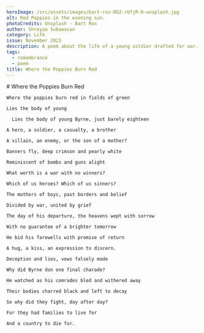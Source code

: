 ```yaml
---
heroImage: /src/assets/images/bart-ros-RG2-rUfjR-0-unsplash.jpg
alt: Red Poppies in the evening sun.
photoCredits: Unsplash - Bart Ros
author: Shreyaa Subaeasan
category: Life
issue: November 2023
description: A poem about the life of a young soldier drafted for war.
tags:
  - remembrance
  - poem
title: Where the Poppies Burn Red
---
```


<Centered>
	  # Where the Poppies Burn Red
    
    Where the poppies burn red in fields of green
    
    Lies the body of young

      Lies the body of young Byrne, just barely eighteen

    A hero, a soldier, a casualty, a brother

    A villain, an enemy, or the son of a mother?

    Banners fly, deep crimson and pearly white

    Reminiscent of bombs and guns alight

    What worth is a war with no winners?

    Which of us heroes? Which of us sinners?

    The mothers of boys, past borders and belief

    Divided by war, united by grief

    The day of his departure, the heavens wept with sorrow

    With no guarantee of a brighter tomorrow

    He bid his farewells with promise of return

    A hug, a kiss, an expression to discern.

    Deception and lies, vows falsely made

    Why did Byrne don one final charade?

    He watched as his comrades bled and withered away

    Their bodies charred black and left to decay

    So why did they fight, day after day?

    For they had families to live for

    And a country to die for.

</Centered>
